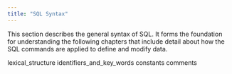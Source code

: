 ```yaml
---
title: "SQL Syntax"
---
```


This section describes the general syntax of SQL. It forms the foundation for understanding the following chapters that include detail about how the SQL commands are applied to define and modify data.

<div class="toctree" data-maxdepth="3">

lexical_structure identifiers_and_key_words constants comments

</div>
